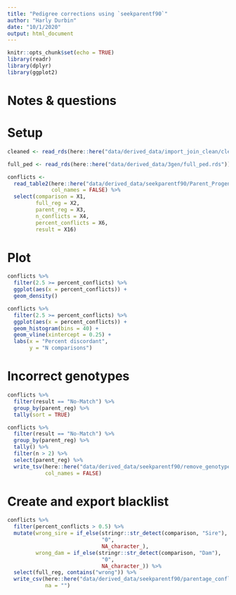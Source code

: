 ```yaml
---
title: "Pedigree corrections using `seekparentf90`"
author: "Harly Durbin"
date: "10/1/2020"
output: html_document
---
```


```r
knitr::opts_chunk$set(echo = TRUE)
library(readr)
library(dplyr)
library(ggplot2)
```

# Notes & questions

# Setup

```r
cleaned <- read_rds(here::here("data/derived_data/import_join_clean/cleaned.rds"))
```

```r
full_ped <- read_rds(here::here("data/derived_data/3gen/full_ped.rds"))
```

```r
conflicts <-
  read_table2(here::here("data/derived_data/seekparentf90/Parent_Progeny_Conflicts.condensed.txt"),
              col_names = FALSE) %>% 
  select(comparison = X1,
         full_reg = X2, 
         parent_reg = X3,
         n_conflicts = X4, 
         percent_conflicts = X6,
         result = X16) 

```

# Plot

```r
conflicts %>%
  filter(2.5 >= percent_conflicts) %>% 
  ggplot(aes(x = percent_conflicts)) +
  geom_density()
```

```r
conflicts %>%
  filter(2.5 >= percent_conflicts) %>% 
  ggplot(aes(x = percent_conflicts)) +
  geom_histogram(bins = 40) + 
  geom_vline(xintercept = 0.25) +
  labs(x = "Percent discordant", 
       y = "N comparisons")
```

# Incorrect genotypes

```r
conflicts %>% 
  filter(result == "No-Match") %>% 
  group_by(parent_reg) %>% 
  tally(sort = TRUE) 
```

```r
conflicts %>% 
  filter(result == "No-Match") %>% 
  group_by(parent_reg) %>% 
  tally() %>% 
  filter(n > 2) %>% 
  select(parent_reg) %>% 
  write_tsv(here::here("data/derived_data/seekparentf90/remove_genotype.txt"),
            col_names = FALSE)
```

# Create and export blacklist

```r
conflicts %>% 
  filter(percent_conflicts > 0.5) %>% 
  mutate(wrong_sire = if_else(stringr::str_detect(comparison, "Sire"),
                              "0",
                              NA_character_),
         wrong_dam = if_else(stringr::str_detect(comparison, "Dam"),
                              "0",
                              NA_character_)) %>% 
  select(full_reg, contains("wrong")) %>% 
  write_csv(here::here("data/derived_data/seekparentf90/parentage_conflicts.csv"),
            na = "")
  
```

